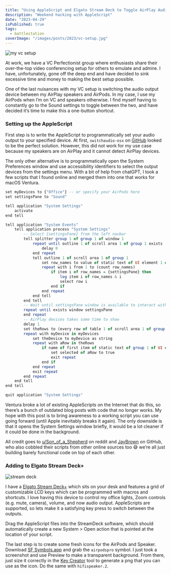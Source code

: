 ```yaml
---
title: "Using AppleScript and Elgato Stream Deck to Toggle AirPlay Audio Output"
description: "Weekend hacking with AppleScript"
date: "2023-04-29"
isPublished: true
tags:
  - battlestation
coverImage: "/images/posts/2023/vc-setup.jpg"
---
```


![my vc setup](/images/posts/2023/vc-setup.jpg)

At work, we have a VC Perfectionist group where enthusiasts share their over-the-top video conferencing setup for others to emulate and admire. I have, unfortunately, gone off the deep end and have decided to sink excessive time and money to making the best setup possible.

One of the last nuisances with my VC setup is switching the audio output device between my AirPlay speakers and AirPods. In my case, I use my AirPods when I’m on VC and speakers otherwise. I find myself having to constantly go to the Sound settings to toggle between the two, and have decided it’s time to make this a one-button shortcut.

### Setting up the AppleScript

First step is to write the AppleScript to programmatically set your audio output to your specified device. At first, `switchaudio-osx` on [GitHub](https://github.com/deweller/switchaudio-osx) looked to be the perfect solution. However, this did not work for my use case because my speakers are on AirPlay and it cannot detect AirPlay devices.

The only other alternative is to programmatically open the System Preferences window and use accessibility identifiers to select the output devices from the settings menu. With a bit of help from chatGPT, I took a few scripts that I found online and merged them into one that works for macOS Ventura.

```haskell
set myDevices to {"Office"} -- or specify your AirPods here
set settingsPane to "Sound"

tell application "System Settings"
	activate
end tell

tell application "System Events"
	tell application process "System Settings"
		-- Select {settingsPane} from the left navbar
		tell splitter group 1 of group 1 of window 1
			repeat until outline 1 of scroll area 1 of group 1 exists
				delay 0
			end repeat
			tell outline 1 of scroll area 1 of group 1
				set row_names to value of static text of UI element 1 of every row
				repeat with i from 1 to (count row_names)
					if item i of row_names = {settingsPane} then
						log item i of row_names & i
						select row i
					end if
				end repeat
			end tell
		end tell
		-- Wait until settingsPane window is available to interact with
		repeat until exists window settingsPane
		end repeat
		-- AirPlay devices takes some time to show
		delay 1
		set theRows to (every row of table 1 of scroll area 1 of group 2 of scroll area 1 of group 1 of group 2 of splitter group 1 of group 1 of window settingsPane)
		repeat with myDevice in myDevices
			set theDevice to myDevice as string
			repeat with aRow in theRows
				if name of first item of static text of group 1 of UI element 1 of aRow is equal to theDevice then
					set selected of aRow to true
					exit repeat
				end if
			end repeat
			exit repeat
		end repeat
	end tell
end tell

quit application "System Settings"
```

Ventura broke a lot of existing AppleScripts on the Internet that do this, so there’s a bunch of outdated blog posts with code that no longer works. My hope with this post is to bring awareness to a working script you can use going forward (until Apple inevitably breaks it again). The only downside is that it opens the System Settings window briefly, it would be a lot cleaner if it could be done in the background.

All credit goes to [u/Son_of_a_Shepherd](https://www.reddit.com/r/applescript/comments/118ivys/updateguide_macos_ventura_system_settings_with/) on reddit and [JayBrown](https://github.com/deweller/switchaudio-osx/issues/9#issuecomment-1496674289) on GitHub, who also cobbled their scripts from other online sources too 😅 we’re all just building barely functional code on top of each other.

### Adding to Elgato Stream Deck+

![stream deck](/images/posts/2023/stream-deck.jpg)

I have a [Elgato Stream Deck+](https://www.elgato.com/en/stream-deck-plus) which sits on your desk and features a grid of customizable LCD keys which can be programmed with macros and shortcuts. I love having this device to control my office lights, Zoom controls (e.g. mute, camera), volume, and now audio output. AppleScripts are supported, so lets make it a satisfying key press to switch between the outputs.

Drag the AppleScript files into the StreamDeck software, which should automatically create a new System > Open action that is pointed at the location of your script.

The last step is to create some fresh icons for the AirPods and Speaker. Download [SF Symbols.app](https://developer.apple.com/sf-symbols/) and grab the `airpodspro` symbol. I just took a screenshot and use Preview to make a transparent background. From there, just size it correctly in the [Key Creator](https://www.elgato.com/en/keycreator) tool to generate a png that you can use as the icon. Do the same with `hifispeaker.2`.
